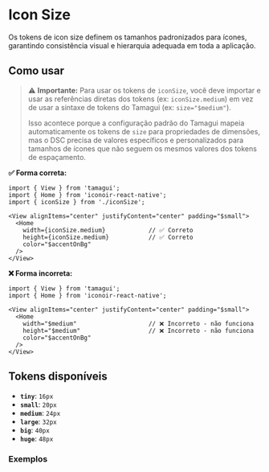 

<Meta of={IconSizeStories} />

# Icon Size

Os tokens de icon size definem os tamanhos padronizados para ícones, garantindo consistência visual e hierarquia adequada em toda a aplicação.

## Como usar
> ⚠️ **Importante:** Para usar os tokens de `iconSize`, você deve importar e usar as referências diretas dos tokens (ex: `iconSize.medium`) em vez de usar a sintaxe de tokens do Tamagui (ex: `size="$medium"`). 
>
> Isso acontece porque a configuração padrão do Tamagui mapeia automaticamente os tokens de `size` para propriedades de dimensões, mas o DSC precisa de valores específicos e personalizados para tamanhos de ícones que não seguem os mesmos valores dos tokens de espaçamento.

**✅ Forma correta:**

```tsx
import { View } from 'tamagui';
import { Home } from 'iconoir-react-native';
import { iconSize } from './iconSize';

<View alignItems="center" justifyContent="center" padding="$small">
  <Home
    width={iconSize.medium}            // ✅ Correto
    height={iconSize.medium}           // ✅ Correto
    color="$accentOnBg"
  />
</View>
```

**❌ Forma incorreta:**

```tsx
import { View } from 'tamagui';
import { Home } from 'iconoir-react-native';

<View alignItems="center" justifyContent="center" padding="$small">
  <Home
    width="$medium"                    // ❌ Incorreto - não funciona
    height="$medium"                   // ❌ Incorreto - não funciona
    color="$accentOnBg"
  />
</View>
```

## Tokens disponíveis

- **`tiny`**: `16px`
- **`small`**: `20px`
- **`medium`**: `24px`
- **`large`**: `32px`
- **`big`**: `40px`
- **`huge`**: `48px`

### Exemplos

<Canvas of={IconSizeStories.Default} />
